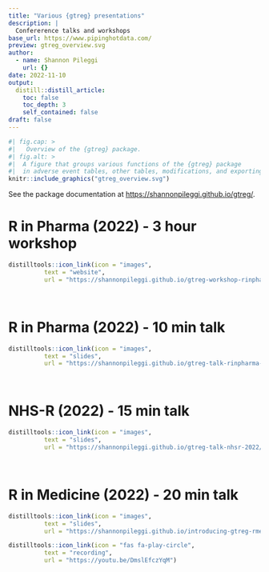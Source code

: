 ```yaml
---
title: "Various {gtreg} presentations"
description: |
  Confererence talks and workshops
base_url: https://www.pipinghotdata.com/
preview: gtreg_overview.svg
author:
  - name: Shannon Pileggi
    url: {}
date: 2022-11-10
output:
  distill::distill_article:
    toc: false
    toc_depth: 3
    self_contained: false
draft: false
---
```



```r
#| fig.cap: > 
#|   Overview of the {gtreg} package.
#| fig.alt: >
#|  A figure that groups various functions of the {gtreg} package
#|  in adverse event tables, other tables, modifications, and exporting.
knitr::include_graphics("gtreg_overview.svg")
```


See the package documentation at <https://shannonpileggi.github.io/gtreg/>.



# R in Pharma (2022) - 3 hour workshop

```r
distilltools::icon_link(icon = "images",
          text = "website",
          url = "https://shannonpileggi.github.io/gtreg-workshop-rinpharma-2022/")
```

<br>

# R in Pharma (2022) - 10 min talk

```r
distilltools::icon_link(icon = "images",
          text = "slides",
          url = "https://shannonpileggi.github.io/gtreg-talk-rinpharma-2022/#/title-slide")
```

<br>

# NHS-R (2022) - 15 min talk

```r
distilltools::icon_link(icon = "images",
          text = "slides",
          url = "https://shannonpileggi.github.io/gtreg-talk-nhsr-2022/#/title-slide")
```

<br>

# R in Medicine (2022) - 20 min talk

```r
distilltools::icon_link(icon = "images",
          text = "slides",
          url = "https://shannonpileggi.github.io/introducing-gtreg-rmed-2022/#/title-slide")
```


```r
distilltools::icon_link(icon = "fas fa-play-circle",
          text = "recording",
          url = "https://youtu.be/DmslEfczYqM")

```


